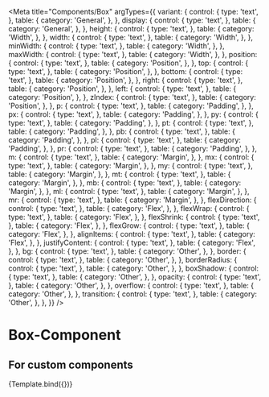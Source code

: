 
<Meta
  title="Components/Box"
  argTypes={{
    variant: {
      control: {
        type: 'text',
      },
      table: {
        category: 'General',
      },
    },
    display: {
      control: {
        type: 'text',
      },
      table: {
        category: 'General',
      },
    },
    height: {
      control: {
        type: 'text',
      },
      table: {
        category: 'Width',
      },
    },
    width: {
      control: {
        type: 'text',
      },
      table: {
        category: 'Width',
      },
    },
    minWidth: {
      control: {
        type: 'text',
      },
      table: {
        category: 'Width',
      },
    },
    maxWidth: {
      control: {
        type: 'text',
      },
      table: {
        category: 'Width',
      },
    },
    position: {
      control: {
        type: 'text',
      },
      table: {
        category: 'Position',
      },
    },
    top: {
      control: {
        type: 'text',
      },
      table: {
        category: 'Position',
      },
    },
    bottom: {
      control: {
        type: 'text',
      },
      table: {
        category: 'Position',
      },
    },
    right: {
      control: {
        type: 'text',
      },
      table: {
        category: 'Position',
      },
    },
    left: {
      control: {
        type: 'text',
      },
      table: {
        category: 'Position',
      },
    },
    zIndex: {
      control: {
        type: 'text',
      },
      table: {
        category: 'Position',
      },
    },
    p: {
      control: {
        type: 'text',
      },
      table: {
        category: 'Padding',
      },
    },
    px: {
      control: {
        type: 'text',
      },
      table: {
        category: 'Padding',
      },
    },
    py: {
      control: {
        type: 'text',
      },
      table: {
        category: 'Padding',
      },
    },
    pt: {
      control: {
        type: 'text',
      },
      table: {
        category: 'Padding',
      },
    },
    pb: {
      control: {
        type: 'text',
      },
      table: {
        category: 'Padding',
      },
    },
    pl: {
      control: {
        type: 'text',
      },
      table: {
        category: 'Padding',
      },
    },
    pr: {
      control: {
        type: 'text',
      },
      table: {
        category: 'Padding',
      },
    },
    m: {
      control: {
        type: 'text',
      },
      table: {
        category: 'Margin',
      },
    },
    mx: {
      control: {
        type: 'text',
      },
      table: {
        category: 'Margin',
      },
    },
    my: {
      control: {
        type: 'text',
      },
      table: {
        category: 'Margin',
      },
    },
    mt: {
      control: {
        type: 'text',
      },
      table: {
        category: 'Margin',
      },
    },
    mb: {
      control: {
        type: 'text',
      },
      table: {
        category: 'Margin',
      },
    },
    ml: {
      control: {
        type: 'text',
      },
      table: {
        category: 'Margin',
      },
    },
    mr: {
      control: {
        type: 'text',
      },
      table: {
        category: 'Margin',
      },
    },
    flexDirection: {
      control: {
        type: 'text',
      },
      table: {
        category: 'Flex',
      },
    },
    flexWrap: {
      control: {
        type: 'text',
      },
      table: {
        category: 'Flex',
      },
    },
    flexShrink: {
      control: {
        type: 'text',
      },
      table: {
        category: 'Flex',
      },
    },
    flexGrow: {
      control: {
        type: 'text',
      },
      table: {
        category: 'Flex',
      },
    },
    alignItems: {
      control: {
        type: 'text',
      },
      table: {
        category: 'Flex',
      },
    },
    justifyContent: {
      control: {
        type: 'text',
      },
      table: {
        category: 'Flex',
      },
    },
    bg: {
      control: {
        type: 'text',
      },
      table: {
        category: 'Other',
      },
    },
    border: {
      control: {
        type: 'text',
      },
      table: {
        category: 'Other',
      },
    },
    borderRadius: {
      control: {
        type: 'text',
      },
      table: {
        category: 'Other',
      },
    },
    boxShadow: {
      control: {
        type: 'text',
      },
      table: {
        category: 'Other',
      },
    },
    opacity: {
      control: {
        type: 'text',
      },
      table: {
        category: 'Other',
      },
    },
    overflow: {
      control: {
        type: 'text',
      },
      table: {
        category: 'Other',
      },
    },
    transition: {
      control: {
        type: 'text',
      },
      table: {
        category: 'Other',
      },
    },
  }}
/>

# Box-Component

## For custom components


<Canvas>
  <Story name="Default">{Template.bind({})}</Story>
</Canvas>

<ArgsTable story="Default" />
